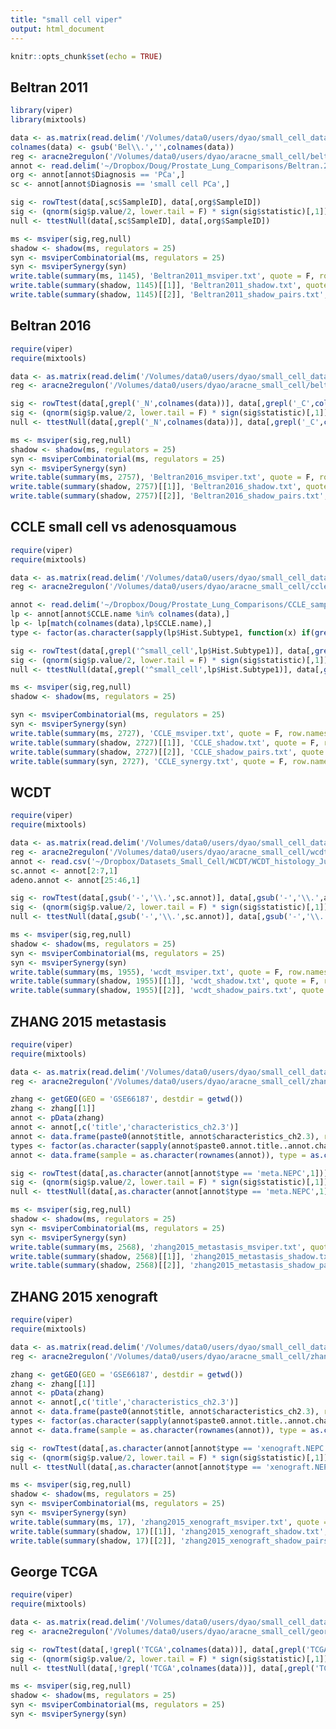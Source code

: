 ```yaml
---
title: "small cell viper"
output: html_document
---
```


```r
knitr::opts_chunk$set(echo = TRUE)
```


## Beltran 2011

```r
library(viper)
library(mixtools)

data <- as.matrix(read.delim('/Volumes/data0/users/dyao/small_cell_datasets/beltran2011.txt', row.names = 1, stringsAsFactors = F))
colnames(data) <- gsub('Bel\\.','',colnames(data))
reg <- aracne2regulon('/Volumes/data0/users/dyao/aracne_small_cell/beltran2011_network.txt', data)
annot <- read.delim('~/Dropbox/Doug/Prostate_Lung_Comparisons/Beltran.2011_Annotations.txt', stringsAsFactors = F)
org <- annot[annot$Diagnosis == 'PCa',]
sc <- annot[annot$Diagnosis == 'small cell PCa',]

sig <- rowTtest(data[,sc$SampleID], data[,org$SampleID])
sig <- (qnorm(sig$p.value/2, lower.tail = F) * sign(sig$statistic)[,1])
null <- ttestNull(data[,sc$SampleID], data[,org$SampleID])

ms <- msviper(sig,reg,null)
shadow <- shadow(ms, regulators = 25)
syn <- msviperCombinatorial(ms, regulators = 25)
syn <- msviperSynergy(syn)
write.table(summary(ms, 1145), 'Beltran2011_msviper.txt', quote = F, row.names = F, sep = '\t')
write.table(summary(shadow, 1145)[[1]], 'Beltran2011_shadow.txt', quote = F, row.names = F, sep = '\t')
write.table(summary(shadow, 1145)[[2]], 'Beltran2011_shadow_pairs.txt', quote = F, row.names = F, sep = '\t')
```


## Beltran 2016

```r
require(viper)
require(mixtools)

data <- as.matrix(read.delim('/Volumes/data0/users/dyao/small_cell_datasets/beltran2016.txt', row.names = 1, stringsAsFactors = F))
reg <- aracne2regulon('/Volumes/data0/users/dyao/aracne_small_cell/beltran2016_network.txt', data)

sig <- rowTtest(data[,grepl('_N',colnames(data))], data[,grepl('_C',colnames(data))])
sig <- (qnorm(sig$p.value/2, lower.tail = F) * sign(sig$statistic)[,1])
null <- ttestNull(data[,grepl('_N',colnames(data))], data[,grepl('_C',colnames(data))])

ms <- msviper(sig,reg,null)
shadow <- shadow(ms, regulators = 25)
syn <- msviperCombinatorial(ms, regulators = 25)
syn <- msviperSynergy(syn)
write.table(summary(ms, 2757), 'Beltran2016_msviper.txt', quote = F, row.names = F, sep = '\t')
write.table(summary(shadow, 2757)[[1]], 'Beltran2016_shadow.txt', quote = F, row.names = F, sep = '\t')
write.table(summary(shadow, 2757)[[2]], 'Beltran2016_shadow_pairs.txt', quote = F, row.names = F, sep = '\t')

```


## CCLE small cell vs adenosquamous

```r
require(viper)
require(mixtools)

data <- as.matrix(read.delim('/Volumes/data0/users/dyao/small_cell_datasets/ccle_lung.txt', row.names = 1, stringsAsFactors = F))
reg <- aracne2regulon('/Volumes/data0/users/dyao/aracne_small_cell/ccle_lung_network.txt', data)

annot <- read.delim('~/Dropbox/Doug/Prostate_Lung_Comparisons/CCLE_sample_info_file_2012-10-18.txt', stringsAsFactors = F)
lp <- annot[annot$CCLE.name %in% colnames(data),]
lp <- lp[match(colnames(data),lp$CCLE.name),]
type <- factor(as.character(sapply(lp$Hist.Subtype1, function(x) if(grepl("^small_cell",x)) "small_cell" else if(grepl("^adenocarcinoma",x)) "adeno" else if(grepl("^squamous",x)) "squamous" else 'other')),levels=c('small_cell','adeno','squamous','other'))

sig <- rowTtest(data[,grepl('^small_cell',lp$Hist.Subtype1)], data[,grepl('^adenocarcinoma|^squamous',lp$Hist.Subtype1)])
sig <- (qnorm(sig$p.value/2, lower.tail = F) * sign(sig$statistic)[,1])
null <- ttestNull(data[,grepl('^small_cell',lp$Hist.Subtype1)], data[,grepl('^adenocarcinoma|^squamous',lp$Hist.Subtype1)])

ms <- msviper(sig,reg,null)
shadow <- shadow(ms, regulators = 25)

syn <- msviperCombinatorial(ms, regulators = 25)
syn <- msviperSynergy(syn)
write.table(summary(ms, 2727), 'CCLE_msviper.txt', quote = F, row.names = F, sep = '\t')
write.table(summary(shadow, 2727)[[1]], 'CCLE_shadow.txt', quote = F, row.names = F, sep = '\t')
write.table(summary(shadow, 2727)[[2]], 'CCLE_shadow_pairs.txt', quote = F, row.names = F, sep = '\t')
write.table(summary(syn, 2727), 'CCLE_synergy.txt', quote = F, row.names = F, sep = '\t')

```


## WCDT

```r
require(viper)
require(mixtools)

data <- as.matrix(read.delim('/Volumes/data0/users/dyao/small_cell_datasets/wcdt.txt', row.names = 1, stringsAsFactors = F))
reg <- aracne2regulon('/Volumes/data0/users/dyao/aracne_small_cell/wcdt_network.txt', data)
annot <- read.csv('~/Dropbox/Datasets_Small_Cell/WCDT/WCDT_histology_June2015.csv', stringsAsFactors = F)
sc.annot <- annot[2:7,1]
adeno.annot <- annot[25:46,1]

sig <- rowTtest(data[,gsub('-','\\.',sc.annot)], data[,gsub('-','\\.',adeno.annot)])
sig <- (qnorm(sig$p.value/2, lower.tail = F) * sign(sig$statistic)[,1])
null <- ttestNull(data[,gsub('-','\\.',sc.annot)], data[,gsub('-','\\.',adeno.annot)])

ms <- msviper(sig,reg,null)
shadow <- shadow(ms, regulators = 25)
syn <- msviperCombinatorial(ms, regulators = 25)
syn <- msviperSynergy(syn)
write.table(summary(ms, 1955), 'wcdt_msviper.txt', quote = F, row.names = F, sep = '\t')
write.table(summary(shadow, 1955)[[1]], 'wcdt_shadow.txt', quote = F, row.names = F, sep = '\t')
write.table(summary(shadow, 1955)[[2]], 'wcdt_shadow_pairs.txt', quote = F, row.names = F, sep = '\t')

```


## ZHANG 2015 metastasis

```r
require(viper)
require(mixtools)

data <- as.matrix(read.delim('/Volumes/data0/users/dyao/small_cell_datasets/zhang2015_metastasis.txt', row.names = 1, stringsAsFactors = F))
reg <- aracne2regulon('/Volumes/data0/users/dyao/aracne_small_cell/zhang2015_metastasis_network.txt', data)

zhang <- getGEO(GEO = 'GSE66187', destdir = getwd())
zhang <- zhang[[1]]
annot <- pData(zhang)
annot <- annot[,c('title','characteristics_ch2.3')]
annot <- data.frame(paste0(annot$title, annot$characteristics_ch2.3), row.names = rownames(annot))
types <- factor(as.character(sapply(annot$paste0.annot.title..annot.characteristics_ch2.3., function(x) if(grepl('xenograft.*ne group: CHGA negative group$',x)) "xenograft.CRPC" else if(grepl('xenograft.*ne group: CHGA positive/ SYP positive/ ',x)) "xenograft.NEPC" else if(grepl('metastasis.*ne group: CHGA negative group$',x)) "meta.CRPC" else if(grepl('metastasis.*ne group: CHGA positive/ SYP positive/ ',x)) "meta.NEPC" else 'na')),levels=c('xenograft.CRPC','xenograft.NEPC','meta.CRPC','meta.NEPC','na'))
annot <- data.frame(sample = as.character(rownames(annot)), type = as.character(types))

sig <- rowTtest(data[,as.character(annot[annot$type == 'meta.NEPC',1])], data[,as.character(annot[annot$type == 'meta.CRPC',1])])
sig <- (qnorm(sig$p.value/2, lower.tail = F) * sign(sig$statistic)[,1])
null <- ttestNull(data[,as.character(annot[annot$type == 'meta.NEPC',1])], data[,as.character(annot[annot$type == 'meta.CRPC',1])])

ms <- msviper(sig,reg,null)
shadow <- shadow(ms, regulators = 25)
syn <- msviperCombinatorial(ms, regulators = 25)
syn <- msviperSynergy(syn)
write.table(summary(ms, 2568), 'zhang2015_metastasis_msviper.txt', quote = F, row.names = F, sep = '\t')
write.table(summary(shadow, 2568)[[1]], 'zhang2015_metastasis_shadow.txt', quote = F, row.names = F, sep = '\t')
write.table(summary(shadow, 2568)[[2]], 'zhang2015_metastasis_shadow_pairs.txt', quote = F, row.names = F, sep = '\t')

```


## ZHANG 2015 xenograft

```r
require(viper)
require(mixtools)

data <- as.matrix(read.delim('/Volumes/data0/users/dyao/small_cell_datasets/zhang2015_xenograft.txt', row.names = 1, stringsAsFactors = F))
reg <- aracne2regulon('/Volumes/data0/users/dyao/aracne_small_cell/zhang2015_xenograft_network.txt', data)

zhang <- getGEO(GEO = 'GSE66187', destdir = getwd())
zhang <- zhang[[1]]
annot <- pData(zhang)
annot <- annot[,c('title','characteristics_ch2.3')]
annot <- data.frame(paste0(annot$title, annot$characteristics_ch2.3), row.names = rownames(annot))
types <- factor(as.character(sapply(annot$paste0.annot.title..annot.characteristics_ch2.3., function(x) if(grepl('xenograft.*ne group: CHGA negative group$',x)) "xenograft.CRPC" else if(grepl('xenograft.*ne group: CHGA positive/ SYP positive/ ',x)) "xenograft.NEPC" else if(grepl('metastasis.*ne group: CHGA negative group$',x)) "meta.CRPC" else if(grepl('metastasis.*ne group: CHGA positive/ SYP positive/ ',x)) "meta.NEPC" else 'na')),levels=c('xenograft.CRPC','xenograft.NEPC','meta.CRPC','meta.NEPC','na'))
annot <- data.frame(sample = as.character(rownames(annot)), type = as.character(types))

sig <- rowTtest(data[,as.character(annot[annot$type == 'xenograft.NEPC',1])], data[,as.character(annot[annot$type == 'xenograft.CRPC',1])])
sig <- (qnorm(sig$p.value/2, lower.tail = F) * sign(sig$statistic)[,1])
null <- ttestNull(data[,as.character(annot[annot$type == 'xenograft.NEPC',1])], data[,as.character(annot[annot$type == 'xenograft.CRPC',1])])

ms <- msviper(sig,reg,null)
shadow <- shadow(ms, regulators = 25)
syn <- msviperCombinatorial(ms, regulators = 25)
syn <- msviperSynergy(syn)
write.table(summary(ms, 17), 'zhang2015_xenograft_msviper.txt', quote = F, row.names = F, sep = '\t')
write.table(summary(shadow, 17)[[1]], 'zhang2015_xenograft_shadow.txt', quote = F, row.names = F, sep = '\t')
write.table(summary(shadow, 17)[[2]], 'zhang2015_xenograft_shadow_pairs.txt', quote = F, row.names = F, sep = '\t')
```


## George TCGA

```r
require(viper)
require(mixtools)

data <- as.matrix(read.delim('/Volumes/data0/users/dyao/small_cell_datasets/george_TCGA_lung.txt', row.names = 1, stringsAsFactors = F))
reg <- aracne2regulon('/Volumes/data0/users/dyao/aracne_small_cell/george_TCGA_network.txt', data)

sig <- rowTtest(data[,!grepl('TCGA',colnames(data))], data[,grepl('TCGA',colnames(data))])
sig <- (qnorm(sig$p.value/2, lower.tail = F) * sign(sig$statistic)[,1])
null <- ttestNull(data[,!grepl('TCGA',colnames(data))], data[,grepl('TCGA',colnames(data))])

ms <- msviper(sig,reg,null)
shadow <- shadow(ms, regulators = 25)
syn <- msviperCombinatorial(ms, regulators = 25)
syn <- msviperSynergy(syn)

```




